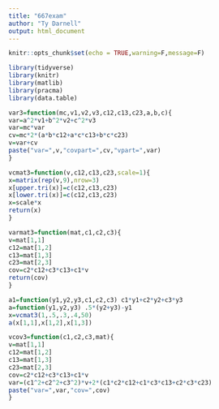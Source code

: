 ```yaml
---
title: "667exam"
author: "Ty Darnell"
output: html_document
---
```


```r
knitr::opts_chunk$set(echo = TRUE,warning=F,message=F)
```

```r
library(tidyverse)
library(knitr)
library(matlib)
library(pracma)
library(data.table)
```

```r
var3=function(mc,v1,v2,v3,c12,c13,c23,a,b,c){
var=a^2*v1+b^2*v2+c^2*v3
var=mc*var
cv=mc*2*(a*b*c12+a*c*c13+b*c*c23)
v=var+cv
paste("var=",v,"covpart=",cv,"vpart=",var)
}
```

```r
vcmat3=function(v,c12,c13,c23,scale=1){
x=matrix(rep(v,9),nrow=3)
x[upper.tri(x)]=c(c12,c13,c23)
x[lower.tri(x)]=c(c12,c13,c23)
x=scale*x
return(x)
}
```

```r
varmat3=function(mat,c1,c2,c3){
v=mat[1,1]
c12=mat[1,2]
c13=mat[1,3]
c23=mat[2,3]
cov=c2*c12+c3*c13+c1*v
return(cov)
}

```

```r
a1=function(y1,y2,y3,c1,c2,c3) c1*y1+c2*y2+c3*y3
a=function(y1,y2,y3) .5*(y2+y3)-y1
x=vcmat3(1,.5,.3,.4,50)
a(x[1,1],x[1,2],x[1,3])
```

```r
vcov3=function(c1,c2,c3,mat){
v=mat[1,1]
c12=mat[1,2]
c13=mat[1,3]
c23=mat[2,3]
cov=c2*c12+c3*c13+c1*v
var=(c1^2+c2^2+c3^2)*v+2*(c1*c2*c12+c1*c3*c13+c2*c3*c23)
paste("var=",var,"cov=",cov)
}
```

